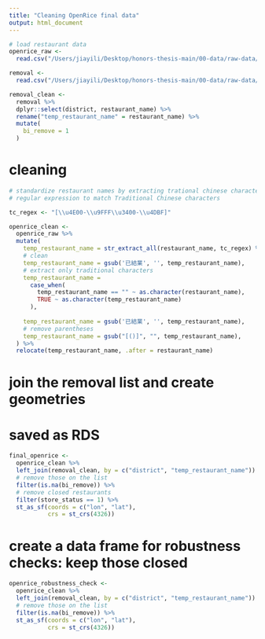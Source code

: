 ```yaml
---
title: "Cleaning OpenRice final data"
output: html_document
---
```


```r
# load restaurant data
openrice_raw <- 
  read.csv("/Users/jiayili/Desktop/honors-thesis-main/00-data/raw-data/raw-restaurant-data/openrice_final_raw.csv")

removal <-
  read.csv("/Users/jiayili/Desktop/honors-thesis-main/00-data/raw-data/raw-restaurant-data/openrice_removal.csv") 

removal_clean <-
  removal %>%
  dplyr::select(district, restaurant_name) %>%
  rename("temp_restaurant_name" = restaurant_name) %>%
  mutate(
    bi_remove = 1
  )
```

# cleaning

```r
# standardize restaurant names by extracting trational chinese characters only
# regular expression to match Traditional Chinese characters

tc_regex <- "[\\u4E00-\\u9FFF\\u3400-\\u4DBF]"

openrice_clean <-
  openrice_raw %>%
  mutate(
    temp_restaurant_name = str_extract_all(restaurant_name, tc_regex) %>% lapply(paste, collapse = "") %>% unlist(),
    # clean
    temp_restaurant_name = gsub('已結業', '', temp_restaurant_name),
    # extract only traditional characters
    temp_restaurant_name =
      case_when(
        temp_restaurant_name == "" ~ as.character(restaurant_name),
        TRUE ~ as.character(temp_restaurant_name)
      ),
    
    temp_restaurant_name = gsub('已結業', '', temp_restaurant_name),
    # remove parentheses 
    temp_restaurant_name = gsub("[()]", "", temp_restaurant_name),
  ) %>%
  relocate(temp_restaurant_name, .after = restaurant_name)
```

# join the removal list and create geometries
# saved as RDS
```r
final_openrice <-
  openrice_clean %>%
  left_join(removal_clean, by = c("district", "temp_restaurant_name")) %>%
  # remove those on the list
  filter(is.na(bi_remove)) %>%
  # remove closed restaurants
  filter(store_status == 1) %>%
  st_as_sf(coords = c("lon", "lat"),
           crs = st_crs(4326))
```


# create a data frame for robustness checks: keep those closed

```r
openrice_robustness_check <-
  openrice_clean %>%
  left_join(removal_clean, by = c("district", "temp_restaurant_name")) %>%
  # remove those on the list
  filter(is.na(bi_remove)) %>%
  st_as_sf(coords = c("lon", "lat"),
           crs = st_crs(4326))
```



